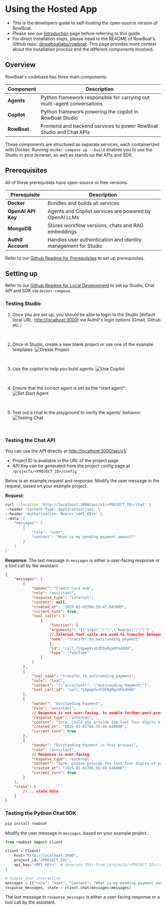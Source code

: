 # Using the Hosted App

- This is the developers guide to self-hosting the open-source version of RowBoat.
- Please see our [Introduction](/) page before referring to this guide.
- For direct installation steps, please head to the README of RowBoat's Github repo: [@rowboatlabs/rowboat](https://github.com/rowboatlabs/rowboat/). This page provides more context about the installation process and the different components involved.

## Overview

RowBoat's codebase has three main components:

| Component | Description |
|--------------|---------------|
| **Agents** | Python framework responsible for carrying out multi-agent conversations |
| **Copilot** | Python framework powering the copilot in RowBoat Studio |
| **RowBoat** | Frontend and backend services to power RowBoat Studio and Chat APIs |

These components are structured as separate services, each containerized with Docker. Running `docker-compose up --build` enables you to use the Studio in your browser, as well as stands up the APIs and SDK.

## Prerequisites
All of these prerequistes have open-source or free versions.

| Prerequisite | Description |
|--------------|---------------|
| **Docker** | Bundles and builds all services |
| **OpenAI API Key** | Agents and Copilot services are powered by OpenAI LLMs |
| **MongoDB** | Stores workflow versions, chats and RAG embeddings |
| **Auth0 Account** | Handles user authentication and identity management for Studio |

Refer to our [Github Readme for Prerequisites](https://github.com/rowboatlabs/rowboat/?tab=readme-ov-file#prerequisites) to set up prerequisites.

## Setting up

Refer to our [Github Readme for Local Development](https://github.com/rowboatlabs/rowboat/?tab=readme-ov-file#local-development-setup) to set up Studio, Chat API and SDK via `docker-compose`.

### Testing Studio

1. Once you are set up, you should be able to login to the Studio (default local URL: [http://localhost:3000](http://localhost:8000)) via Auth0's login options (Gmail, Github etc.)
<br/>

2. Once in Studio, create a new blank project or use one of the example templates:
![Create Project](img/project-page.png)
<br/>

3. Use the copilot to help you build agents:
![Use Copilot](img/use-copilot.png)
<br/>

4. Ensure that the correct agent is set as the "start agent":
![Set Start Agent](img/start-agent.png)
<br/>

5. Test out a chat in the playground to verify the agents' behavior:
![Testing Chat](img/testing-chat.png)
<br/>

### Testing the Chat API

You can use the API directly at [http://localhost:3000/api/v1/](http://localhost:3000/api/v1/)
- Project ID is available in the URL of the project page
- API Key can be generated from the project config page at `/projects/<PROJECT_ID>/config`

Below is an example request and response. Modify the user message in the request, based on your example project.

**Request:**

```bash
curl --location 'http://localhost:3000/api/v1/<PROJECT_ID>/chat' \
--header 'Content-Type: application/json' \
--header 'Authorization: Bearer <API_KEY>' \
--data '{
    "messages": [
        {
            "role": "user",
            "content": "What is my pending payment amount?"
        }
    ]
}'
```
**Response:**
The last message in `messages` is either a user-facing response or a tool call by the assistant.

```json
{
    "messages": [
        {
            "sender": "Credit Card Hub",
            "role": "assistant",
            "response_type": "internal",
            "content": null,
            "created_at": "2025-02-01T06:55:47.843909",
            "current_turn": true,
            "tool_calls": [
                {
                    "function": {
                    "arguments": "{\"args\":\"\",\"kwargs\":\"\"}",
                    // Internal tool calls are used to transfer between agents
                    "name": "transfer_to_outstanding_payment"
                    },
                    "id": "call_7jGpwpVvzhZFOyRgxHFkdOdU",
                    "type": "function"
                }
            ]
        },
        {
            "tool_name": "transfer_to_outstanding_payment",
            "role": "tool",
            "content": "{\"assistant\": \"Outstanding Payment\"}",
            "tool_call_id": "call_7jGpwpVvzhZFOyRgxHFkdOdU"
        },
        {
            "sender": "Outstanding Payment",
            "role": "assistant",
            // Response is not user-facing, to enable further post processing
            "response_type": "internal",
            "content": "Sure, could you provide the last four digits of your card or your registered mobile number so I can look up your pending payment amount?",
            "created_at": "2025-02-01T06:55:49.648008",
            "current_turn": true
        },
        {
            "sender": "Outstanding Payment >> Post process",
            "role": "assistant",
            // Response is user-facing
            "response_type": "external",
            "content": "Sure, please provide the last four digits of your card or your registered mobile number so I can check your pending payment amount.",
            "created_at": "2025-02-01T06:55:49.648008",
            "current_turn": true
        }
    ],
    "state": {
        // .. state data
    }
}
```

### Testing the Python Chat SDK

```bash
pip install rowboat
```

Modify the user message in `messages`, based on your example project.

```python
from rowboat import Client

client = Client(
    host="http://localhost:3000",
    project_id="<PROJECT_ID>",
    api_key="<API_KEY>"  # Generate this from /projects/<PROJECT_ID>/config
)

# Simple chat interaction
messages = [{"role": "user", "content": "What is my pending payment amount?"}]
response_messages, state = client.chat(messages=messages)
```
The last message in `response_messages` is either a user-facing response or a tool call by the assistant.